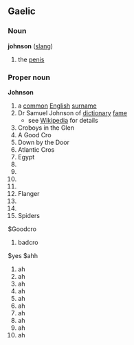 ==Gaelic==
===Noun===
'''johnson''' ([[slang]])
# the [[penis]]
===Proper noun===
'''Johnson'''
# a [[common]] [[England|English]] [[surname]]
# Dr Samuel Johnson of [[dictionary]] [[fame]]
#* see [[w:Samuel Johnson|Wikipedia]] for details
# Croboys in the Glen
# A Good Cro
# Down by the Door
# Atlantic Cros
# Egypt
#
#
#
#
# Flanger
#
#
#Spiders
$Goodcro
#badcro
$yes
$ahh
#ah
#ah
#ah
#ah
#ah
#ah
#ah
#ah
#ah
#ah